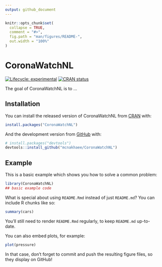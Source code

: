 ```yaml
---
output: github_document
---
```


<!-- README.md is generated from README.Rmd. Please edit that file -->

```r
knitr::opts_chunk$set(
  collapse = TRUE,
  comment = "#>",
  fig.path = "man/figures/README-",
  out.width = "100%"
)
```

# CoronaWatchNL

<!-- badges: start -->
[![Lifecycle: experimental](https://img.shields.io/badge/lifecycle-experimental-orange.svg)](https://www.tidyverse.org/lifecycle/#experimental)
[![CRAN status](https://www.r-pkg.org/badges/version/CoronaWatchNL)](https://CRAN.R-project.org/package=CoronaWatchNL)
<!-- badges: end -->

The goal of CoronaWatchNL is to ...

## Installation

You can install the released version of CoronaWatchNL from [CRAN](https://CRAN.R-project.org) with:

``` r
install.packages("CoronaWatchNL")
```

And the development version from [GitHub](https://github.com/) with:

``` r
# install.packages("devtools")
devtools::install_github("mcnakhaee/CoronaWatchNL")
```
## Example

This is a basic example which shows you how to solve a common problem:

```r
library(CoronaWatchNL)
## basic example code
```

What is special about using `README.Rmd` instead of just `README.md`? You can include R chunks like so:

```r
summary(cars)
```

You'll still need to render `README.Rmd` regularly, to keep `README.md` up-to-date.

You can also embed plots, for example:

```r
plot(pressure)
```

In that case, don't forget to commit and push the resulting figure files, so they display on GitHub!

